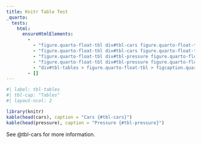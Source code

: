 ```yaml
---
title: Knitr Table Test
_quarto:
  tests:
    html:
      ensureHtmlElements:
        - 
          - "figure.quarto-float-tbl div#tbl-cars figure.quarto-float-tbl table.table"
          - "figure.quarto-float-tbl div#tbl-cars figure.quarto-float-tbl figcaption.quarto-subfloat-caption"
          - "figure.quarto-float-tbl div#tbl-pressure figure.quarto-float-tbl table.table"
          - "figure.quarto-float-tbl div#tbl-pressure figure.quarto-float-tbl figcaption.quarto-subfloat-caption"
          - "div#tbl-tables > figure.quarto-float-tbl > figcaption.quarto-float-caption"
        - []
---
```


```r
#| label: tbl-tables
#| tbl-cap: "Tables"
#| layout-ncol: 2

library(knitr)
kable(head(cars), caption = "Cars {#tbl-cars}")
kable(head(pressure), caption = "Pressure {#tbl-pressure}")
```

See @tbl-cars for more information.